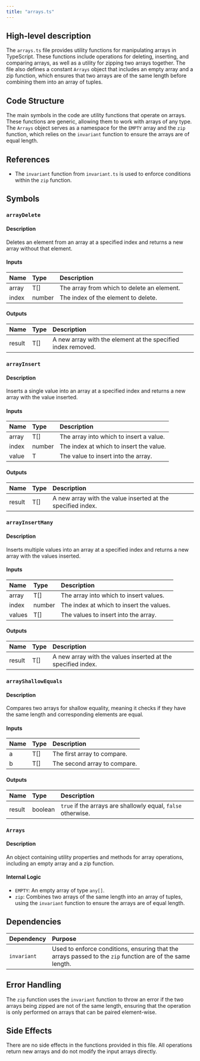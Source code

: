 ```yaml
---
title: "arrays.ts"
---
```


## High-level description

The `arrays.ts` file provides utility functions for manipulating arrays in TypeScript. These functions include operations for deleting, inserting, and comparing arrays, as well as a utility for zipping two arrays together. The file also defines a constant `Arrays` object that includes an empty array and a zip function, which ensures that two arrays are of the same length before combining them into an array of tuples.

## Code Structure

The main symbols in the code are utility functions that operate on arrays. These functions are generic, allowing them to work with arrays of any type. The `Arrays` object serves as a namespace for the `EMPTY` array and the `zip` function, which relies on the `invariant` function to ensure the arrays are of equal length.

## References

- The `invariant` function from `invariant.ts` is used to enforce conditions within the `zip` function.

## Symbols

### `arrayDelete`
#### Description
Deletes an element from an array at a specified index and returns a new array without that element.

#### Inputs
| Name  | Type | Description                  |
|:------|:-----|:-----------------------------|
| array | T[]  | The array from which to delete an element. |
| index | number | The index of the element to delete. |

#### Outputs
| Name  | Type | Description                  |
|:------|:-----|:-----------------------------|
| result | T[]  | A new array with the element at the specified index removed. |

### `arrayInsert`
#### Description
Inserts a single value into an array at a specified index and returns a new array with the value inserted.

#### Inputs
| Name  | Type | Description                  |
|:------|:-----|:-----------------------------|
| array | T[]  | The array into which to insert a value. |
| index | number | The index at which to insert the value. |
| value | T | The value to insert into the array. |

#### Outputs
| Name  | Type | Description                  |
|:------|:-----|:-----------------------------|
| result | T[]  | A new array with the value inserted at the specified index. |

### `arrayInsertMany`
#### Description
Inserts multiple values into an array at a specified index and returns a new array with the values inserted.

#### Inputs
| Name  | Type | Description                  |
|:------|:-----|:-----------------------------|
| array | T[]  | The array into which to insert values. |
| index | number | The index at which to insert the values. |
| values | T[] | The values to insert into the array. |

#### Outputs
| Name  | Type | Description                  |
|:------|:-----|:-----------------------------|
| result | T[]  | A new array with the values inserted at the specified index. |

### `arrayShallowEquals`
#### Description
Compares two arrays for shallow equality, meaning it checks if they have the same length and corresponding elements are equal.

#### Inputs
| Name | Type | Description |
|:-----|:-----|:------------|
| a | T[] | The first array to compare. |
| b | T[] | The second array to compare. |

#### Outputs
| Name | Type | Description |
|:-----|:-----|:------------|
| result | boolean | `true` if the arrays are shallowly equal, `false` otherwise. |

### `Arrays`
#### Description
An object containing utility properties and methods for array operations, including an empty array and a zip function.

#### Internal Logic
- `EMPTY`: An empty array of type `any[]`.
- `zip`: Combines two arrays of the same length into an array of tuples, using the `invariant` function to ensure the arrays are of equal length.

## Dependencies

| Dependency | Purpose |
|:-----------|:--------|
| `invariant` | Used to enforce conditions, ensuring that the arrays passed to the `zip` function are of the same length. |

## Error Handling

The `zip` function uses the `invariant` function to throw an error if the two arrays being zipped are not of the same length, ensuring that the operation is only performed on arrays that can be paired element-wise.

## Side Effects

There are no side effects in the functions provided in this file. All operations return new arrays and do not modify the input arrays directly.